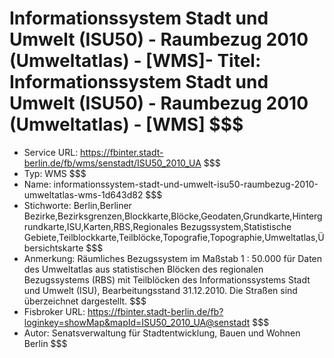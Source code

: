 # Informationssystem Stadt und Umwelt (ISU50) - Raumbezug 2010 (Umweltatlas) - [WMS]- Titel: Informationssystem Stadt und Umwelt (ISU50) - Raumbezug 2010 (Umweltatlas) - [WMS] $$$
- Service URL: https://fbinter.stadt-berlin.de/fb/wms/senstadt/ISU50_2010_UA $$$
- Typ: WMS $$$
- Name: informationssystem-stadt-und-umwelt-isu50-raumbezug-2010-umweltatlas-wms-1d643d82 $$$
- Stichworte: Berlin,Berliner  Bezirke,Bezirksgrenzen,Blockkarte,Blöcke,Geodaten,Grundkarte,Hintergrundkarte,ISU,Karten,RBS,Regionales Bezugssystem,Statistische Gebiete,Teilblockkarte,Teilblöcke,Topografie,Topographie,Umweltatlas,Übersichtskarte $$$
- Anmerkung: Räumliches Bezugssystem im Maßstab 1 : 50.000 für Daten des Umweltatlas aus statistischen Blöcken des regionalen Bezugssystems (RBS) mit Teilblöcken des Informationssystems Stadt und Umwelt (ISU), Bearbeitungsstand 31.12.2010. Die Straßen sind überzeichnet dargestellt. $$$
- Fisbroker URL: https://fbinter.stadt-berlin.de/fb?loginkey=showMap&mapId=ISU50_2010_UA@senstadt $$$
- Autor: Senatsverwaltung für Stadtentwicklung, Bauen und Wohnen Berlin $$$
